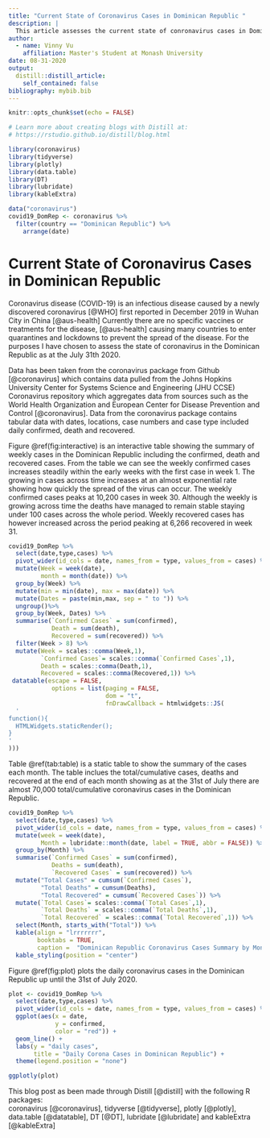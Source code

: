 ---
title: "Current State of Coronavirus Cases in Dominican Republic "
description: |
  This article assesses the current state of conronavirus cases in Dominican Republic as at 31th July 2020
author:
  - name: Vinny Vu
    affiliation: Master's Student at Monash University
date: 08-31-2020
output:
  distill::distill_article:
    self_contained: false
bibliography: mybib.bib
---

```{r setup, include=FALSE}
knitr::opts_chunk$set(echo = FALSE)

# Learn more about creating blogs with Distill at:
# https://rstudio.github.io/distill/blog.html

```

```{r, include=FALSE}
library(coronavirus)
library(tidyverse)
library(plotly)
library(data.table)
library(DT)
library(lubridate)
library(kableExtra)
```

```{r coronavirus_data }
data("coronavirus")
covid19_DomRep <- coronavirus %>%
  filter(country == "Dominican Republic") %>%
    arrange(date)

```

# Current State of Coronavirus Cases in Dominican Republic 

Coronavirus disease (COVID-19) is an infectious disease caused by a newly discovered coronavirus [@WHO] first reported in December 2019 in Wuhan City in China [@aus-health] Currently there are no specific vaccines or treatments for the disease, [@aus-health] causing many countries to enter quarantines and lockdowns to prevent the spread of the disease. For the purposes I have chosen to assess the state of coronavirus in the Dominican Republic as at the July 31th 2020.

Data has been taken from the coronavirus package from Github [@coronavirus] which contains data pulled from the Johns Hopkins University Center for Systems Science and Engineering (JHU CCSE) Coronavirus repository which aggregates data from sources such as the World Health Organization and European Center for Disease Prevention and Control [@coronavirus]. Data from the coronavirus package contains tabular data with dates, locations, case numbers and case type included daily confirmed, death and recovered. 

Figure \@ref(fig:interactive) is an interactive table showing the summary of weekly cases in the Dominican Republic including the confirmed, death and recovered cases. From the table we can see the weekly confirmed cases increases steadily within the early weeks with the first case in week 1. The growing in cases across time increases at an almost exponential rate showing how quickly the spread of the virus can occur. The weekly confirmed cases peaks at 10,200 cases in week 30. Although the weekly is growing across time the deaths have managed to remain stable staying under 100 cases across the whole period. Weekly recovered cases has however increased across the period peaking at 6,266 recovered in week 31.


```{r interactive, fig.cap= "Weekly Coronavirus Cases in The Dominican Republic"}
covid19_DomRep %>%
  select(date,type,cases) %>%
  pivot_wider(id_cols = date, names_from = type, values_from = cases) %>%
  mutate(Week = week(date),
         month = month(date)) %>%
  group_by(Week) %>%
  mutate(min = min(date), max = max(date)) %>%
  mutate(Dates = paste(min,max, sep = " to ")) %>%
  ungroup()%>%
  group_by(Week, Dates) %>%
  summarise(`Confirmed Cases` = sum(confirmed),
            Death = sum(death),
            Recovered = sum(recovered)) %>%
  filter(Week > 8) %>%
  mutate(Week = scales::comma(Week,1),
         `Confirmed Cases`= scales::comma(`Confirmed Cases`,1),
         Death = scales::comma(Death,1),
         Recovered = scales::comma(Recovered,1)) %>%
 datatable(escape = FALSE,
            options = list(paging = FALSE,
                           dom = "t",
                           fnDrawCallback = htmlwidgets::JS(
  '
function(){
  HTMLWidgets.staticRender();
}
'
)))
```


Table \@ref(tab:table) is a static table to show the summary of the cases each month. The table inclues the total/cumulative cases, deaths and recovered at the end of each month showing as at the 31st of July there are almost 70,000 total/cumulative coronavirus cases in the Dominican Republic. 

```{r table, fig.cap = "Dominican Republic Coronavirus Cases Summary by Month", fig.align = 'center'}
covid19_DomRep %>%
  select(date,type,cases) %>%
  pivot_wider(id_cols = date, names_from = type, values_from = cases) %>%
  mutate(week = week(date),
         Month = lubridate::month(date, label = TRUE, abbr = FALSE)) %>%
  group_by(Month) %>%
  summarise(`Confirmed Cases` = sum(confirmed),
            Deaths = sum(death),
            `Recovered Cases` = sum(recovered)) %>%
  mutate("Total Cases" = cumsum(`Confirmed Cases`),
         "Total Deaths" = cumsum(Deaths),
         "Total Recovered" = cumsum(`Recovered Cases`)) %>%
  mutate(`Total Cases`= scales::comma(`Total Cases`,1),
         `Total Deaths` = scales::comma(`Total Deaths`,1),
         `Total Recovered` = scales::comma(`Total Recovered`,1)) %>%
  select(Month, starts_with("Total")) %>%
  kable(align = "lrrrrrrr",
        booktabs = TRUE,
        caption =  "Dominican Republic Coronavirus Cases Summary by Month") %>%
  kable_styling(position = "center")
```

Figure \@ref(fig:plot) plots the daily coronavirus cases in the Dominican Republic up until the 31st of July 2020. 

```{r plot, fig.cap= "Daily Corona Cases in Dominican Republic", fig.align = 'center'}
plot <- covid19_DomRep %>%
  select(date,type,cases) %>%
  pivot_wider(id_cols = date, names_from = type, values_from = cases) %>%
  ggplot(aes(x = date,
             y = confirmed,
             color = "red")) +
  geom_line() +
  labs(y = "daily cases",
       title = "Daily Corona Cases in Dominican Republic") + 
  theme(legend.position = "none")

ggplotly(plot)
```

This blog post as been made through Distill [@distill] with the following R packages:   
coronavirus [@coronavirus], tidyverse [@tidyverse], plotly [@plotly], data.table [@datatable], DT [@DT], lubridate [@lubridate] and kableExtra [@kableExtra]
